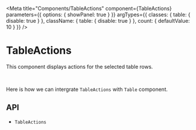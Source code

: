 

<Meta
  title="Components/TableActions"
  component={TableActions}
  parameters={{
    options: { showPanel: true }
  }}
  argTypes={{
    classes: {
      table: {
        disable: true
      }
    },
    className: {
      table: {
        disable: true
      }
    },
    count: {
      defaultValue: 10
    }
  }}
/>

# TableActions

This component displays actions for the selected table rows.

<Canvas>
  <Story story={stories.Demo} name="Demo" />
</Canvas>

<ArgsTable story="Demo" />

<br />

Here is how we can intergrate `TableActions` with `Table` component.

<Canvas>
  <Story story={stories.Usage} name="Usage" height="270px" />
</Canvas>

## API

<ul>
  <li>
    <LinkTo kind="components-api-tableactions" story="page">
      <code>TableActions</code>
    </LinkTo>
  </li>
</ul>
